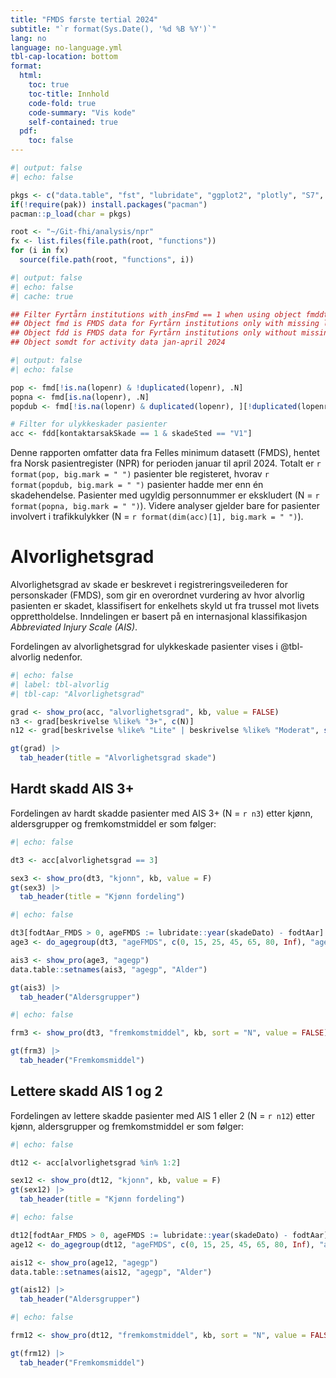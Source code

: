 ```yaml
---
title: "FMDS første tertial 2024"
subtitle: "`r format(Sys.Date(), '%d %B %Y')`"
lang: no 
language: no-language.yml 
tbl-cap-location: bottom
format:
  html:
    toc: true
    toc-title: Innhold
    code-fold: true
    code-summary: "Vis kode"
    self-contained: true
  pdf:
    toc: false
---
```



```r
#| output: false
#| echo: false

pkgs <- c("data.table", "fst", "lubridate", "ggplot2", "plotly", "S7", "stringi", "knitr", "gt")
if(!require(pak)) install.packages("pacman")
pacman::p_load(char = pkgs)

root <- "~/Git-fhi/analysis/npr"
fx <- list.files(file.path(root, "functions"))
for (i in fx)
  source(file.path(root, "functions", i))
```

```r
#| output: false 
#| echo: false 
#| cache: true

## Filter Fyrtårn institutions with insFmd == 1 when using object fmddt
## Object fmd is FMDS data for Fyrtårn institutions only with missing lopenr
## Object fdd is FMDS data for Fyrtårn institutions only without missing lopenr
## Object somdt for activity data jan-april 2024

```

```r
#| output: false
#| echo: false

pop <- fmd[!is.na(lopenr) & !duplicated(lopenr), .N]
popna <- fmd[is.na(lopenr), .N]
popdub <- fmd[!is.na(lopenr) & duplicated(lopenr), ][!duplicated(lopenr), .N]

# Filter for ulykkeskader pasienter
acc <- fdd[kontaktarsakSkade == 1 & skadeSted == "V1"]
```

Denne rapporten omfatter data fra Felles minimum datasett (FMDS), hentet fra Norsk pasientregister (NPR) for perioden januar til april 2024. Totalt er `r format(pop, big.mark = " ")` pasienter ble registeret, hvorav `r format(popdub, big.mark = " ")` pasienter hadde mer enn én skadehendelse. Pasienter med ugyldig personnummer er ekskludert (N = `r format(popna, big.mark = " ")`). Videre analyser gjelder bare for  pasienter involvert i trafikkulykker (N = `r format(dim(acc)[1], big.mark = " ")`).

# Alvorlighetsgrad

Alvorlighetsgrad av skade er beskrevet i registreringsveilederen for personskader (FMDS), som gir en overordnet vurdering av hvor alvorlig pasienten er skadet, klassifisert for enkelhets skyld ut fra trussel mot livets opprettholdelse. Inndelingen er basert på en internasjonal klassifikasjon *Abbreviated Injury Scale (AIS)*.

Fordelingen av alvorlighetsgrad for ulykkeskade pasienter vises i @tbl-alvorlig nedenfor.

```r
#| echo: false
#| label: tbl-alvorlig
#| tbl-cap: "Alvorlighetsgrad"

grad <- show_pro(acc, "alvorlighetsgrad", kb, value = FALSE)
n3 <- grad[beskrivelse %like% "3+", c(N)]
n12 <- grad[beskrivelse %like% "Lite" | beskrivelse %like% "Moderat", sum(N, na.rm = T)]

gt(grad) |>
  tab_header(title = "Alvorlighetsgrad skade")
```

## Hardt skadd AIS 3+

Fordelingen av hardt skadde pasienter med AIS 3+ (N = `r n3`) etter kjønn, aldersgrupper og fremkomstmiddel er som følger: 

```r
#| echo: false

dt3 <- acc[alvorlighetsgrad == 3]

sex3 <- show_pro(dt3, "kjonn", kb, value = F)
gt(sex3) |>
  tab_header(title = "Kjønn fordeling")

```


```r
#| echo: false

dt3[fodtAar_FMDS > 0, ageFMDS := lubridate::year(skadeDato) - fodtAar]
age3 <- do_agegroup(dt3, "ageFMDS", c(0, 15, 25, 45, 65, 80, Inf), "agegp")

ais3 <- show_pro(age3, "agegp")
data.table::setnames(ais3, "agegp", "Alder")

gt(ais3) |>
  tab_header("Aldersgrupper")
```

```r
#| echo: false

frm3 <- show_pro(dt3, "fremkomstmiddel", kb, sort = "N", value = FALSE)

gt(frm3) |>
  tab_header("Fremkomsmiddel")
```

## Lettere skadd AIS 1 og 2

Fordelingen av lettere skadde pasienter med AIS 1 eller 2 (N = `r n12`) etter kjønn, aldersgrupper og fremkomstmiddel er som følger: 


```r
#| echo: false

dt12 <- acc[alvorlighetsgrad %in% 1:2]

sex12 <- show_pro(dt12, "kjonn", kb, value = F)
gt(sex12) |>
  tab_header(title = "Kjønn fordeling")

```


```r
#| echo: false

dt12[fodtAar_FMDS > 0, ageFMDS := lubridate::year(skadeDato) - fodtAar]
age12 <- do_agegroup(dt12, "ageFMDS", c(0, 15, 25, 45, 65, 80, Inf), "agegp")

ais12 <- show_pro(age12, "agegp")
data.table::setnames(ais12, "agegp", "Alder")

gt(ais12) |>
  tab_header("Aldersgrupper")
```

```r
#| echo: false

frm12 <- show_pro(dt12, "fremkomstmiddel", kb, sort = "N", value = FALSE)

gt(frm12) |>
  tab_header("Fremkomsmiddel")
```
